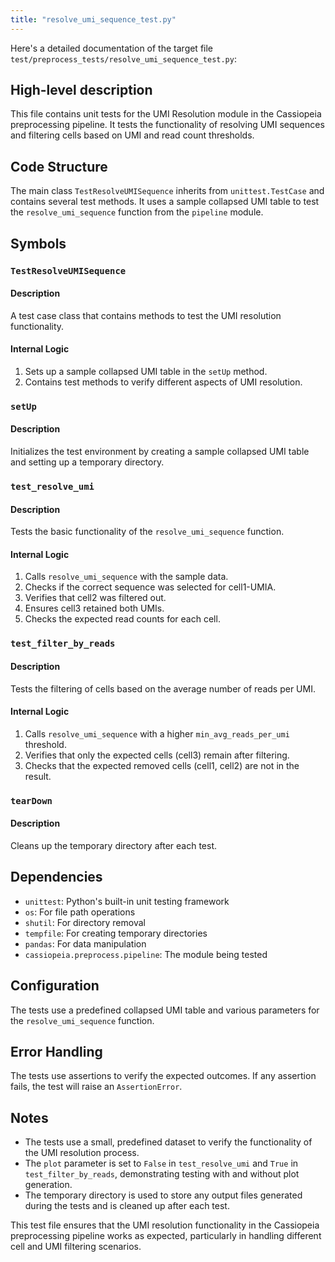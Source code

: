 ```yaml
---
title: "resolve_umi_sequence_test.py"
---
```


Here's a detailed documentation of the target file `test/preprocess_tests/resolve_umi_sequence_test.py`:

## High-level description
This file contains unit tests for the UMI Resolution module in the Cassiopeia preprocessing pipeline. It tests the functionality of resolving UMI sequences and filtering cells based on UMI and read count thresholds.

## Code Structure
The main class `TestResolveUMISequence` inherits from `unittest.TestCase` and contains several test methods. It uses a sample collapsed UMI table to test the `resolve_umi_sequence` function from the `pipeline` module.

## Symbols

### `TestResolveUMISequence`
#### Description
A test case class that contains methods to test the UMI resolution functionality.

#### Internal Logic
1. Sets up a sample collapsed UMI table in the `setUp` method.
2. Contains test methods to verify different aspects of UMI resolution.

### `setUp`
#### Description
Initializes the test environment by creating a sample collapsed UMI table and setting up a temporary directory.

### `test_resolve_umi`
#### Description
Tests the basic functionality of the `resolve_umi_sequence` function.

#### Internal Logic
1. Calls `resolve_umi_sequence` with the sample data.
2. Checks if the correct sequence was selected for cell1-UMIA.
3. Verifies that cell2 was filtered out.
4. Ensures cell3 retained both UMIs.
5. Checks the expected read counts for each cell.

### `test_filter_by_reads`
#### Description
Tests the filtering of cells based on the average number of reads per UMI.

#### Internal Logic
1. Calls `resolve_umi_sequence` with a higher `min_avg_reads_per_umi` threshold.
2. Verifies that only the expected cells (cell3) remain after filtering.
3. Checks that the expected removed cells (cell1, cell2) are not in the result.

### `tearDown`
#### Description
Cleans up the temporary directory after each test.

## Dependencies
- `unittest`: Python's built-in unit testing framework
- `os`: For file path operations
- `shutil`: For directory removal
- `tempfile`: For creating temporary directories
- `pandas`: For data manipulation
- `cassiopeia.preprocess.pipeline`: The module being tested

## Configuration
The tests use a predefined collapsed UMI table and various parameters for the `resolve_umi_sequence` function.

## Error Handling
The tests use assertions to verify the expected outcomes. If any assertion fails, the test will raise an `AssertionError`.

## Notes
- The tests use a small, predefined dataset to verify the functionality of the UMI resolution process.
- The `plot` parameter is set to `False` in `test_resolve_umi` and `True` in `test_filter_by_reads`, demonstrating testing with and without plot generation.
- The temporary directory is used to store any output files generated during the tests and is cleaned up after each test.

This test file ensures that the UMI resolution functionality in the Cassiopeia preprocessing pipeline works as expected, particularly in handling different cell and UMI filtering scenarios.